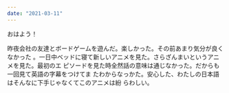 ```yaml
---
date: "2021-03-11"
---
```


おはよう！

昨夜会社の友達とボードゲームを遊んだ。楽しかった。その前あまり気分が良くなかった
。一日中ベッドに寝て新しいアニメを見た。さらざんまいというアニメを見た。最初のエ
ピソードを見た時全然話の意味は通じなかった。だからも一回見て英語の字幕をつけてま
たわからなっかた。安心した、わたしの日本語はそんなに下手じゃなくてこのアニメは紛
らわしい。
